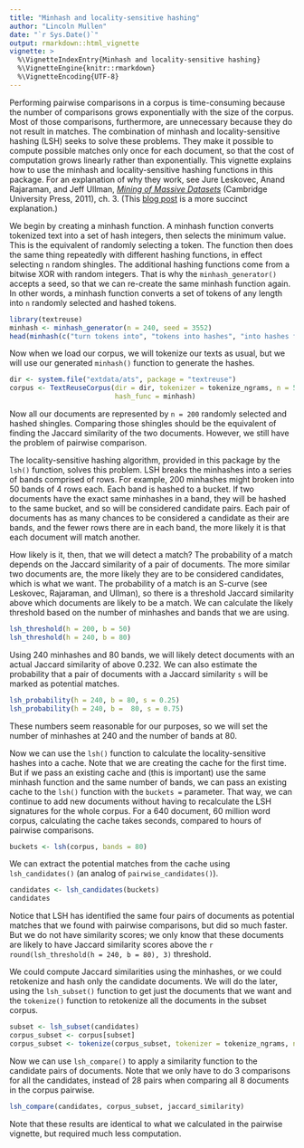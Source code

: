 ```yaml
---
title: "Minhash and locality-sensitive hashing"
author: "Lincoln Mullen"
date: "`r Sys.Date()`"
output: rmarkdown::html_vignette
vignette: >
  %\VignetteIndexEntry{Minhash and locality-sensitive hashing}
  %\VignetteEngine{knitr::rmarkdown}
  %\VignetteEncoding{UTF-8}
---
```


Performing pairwise comparisons in a corpus is time-consuming because the number of comparisons grows exponentially with the size of the corpus. Most of those comparisons, furthermore, are unnecessary because they do not result in matches. The combination of minhash and locality-sensitive hashing (LSH) seeks to solve these problems. They make it possible to compute possible matches only once for each document, so that the cost of computation grows linearly rather than exponentially. This vignette explains how to use the minhash and locality-sensitive hashing functions in this package. For an explanation of why they work, see Jure Leskovec, Anand Rajaraman, and Jeff Ullman, *[Mining of Massive Datasets](http://www.mmds.org/#book)* (Cambridge University Press, 2011), ch. 3. (This [blog post](http://matthewcasperson.blogspot.com/2013/11/minhash-for-dummies.html) is a more succinct explanation.)

We begin by creating a minhash function. A minhash function converts tokenized text into a set of hash integers, then selects the minimum value. This is the equivalent of randomly selecting a token. The function then does the same thing repeatedly with different hashing functions, in effect selecting `n` random shingles. The additional hashing functions come from a bitwise XOR with random integers. That is why the `minhash_generator()` accepts a seed, so that we can re-create the same minhash function again. In other words, a minhash function converts a set of tokens of any length into `n` randomly selected and hashed tokens.

```r
library(textreuse)
minhash <- minhash_generator(n = 240, seed = 3552)
head(minhash(c("turn tokens into", "tokens into hashes", "into hashes fast")))
```

Now when we load our corpus, we will tokenize our texts as usual, but we will use our generated `minhash()` function to generate the hashes.

```r
dir <- system.file("extdata/ats", package = "textreuse")
corpus <- TextReuseCorpus(dir = dir, tokenizer = tokenize_ngrams, n = 5,
                          hash_func = minhash)
```

Now all our documents are represented by `n = 200` randomly selected and hashed shingles. Comparing those shingles should be the equivalent of finding the Jaccard similarity of the two documents. However, we still have the problem of pairwise comparison.

The locality-sensitive hashing algorithm, provided in this package by the `lsh()` function, solves this problem. LSH breaks the minhashes into a series of bands comprised of rows. For example, 200 minhashes might broken into 50 bands of 4 rows each. Each band is hashed to a bucket. If two documents have the exact same minhashes in a band, they will be hashed to the same bucket, and so will be considered candidate pairs. Each pair of documents has as many chances to be considered a candidate as their are bands, and the fewer rows there are in each band, the more likely it is that each document will match another.

How likely is it, then, that we will detect a match? The probability of a match depends on the Jaccard similarity of a pair of documents. The more similar two documents are, the more likely they are to be considered candidates, which is what we want. The probability of a match is an S-curve (see Leskovec, Rajaraman, and Ullman), so there is a threshold Jaccard similarity above which documents are likely to be a match. We can calculate the likely threshold based on the number of minhashes and bands that we are using.

```r
lsh_threshold(h = 200, b = 50)
lsh_threshold(h = 240, b = 80)
```

Using 240 minhashes and 80 bands, we will likely detect documents with an actual Jaccard similarity of above 0.232. We can also estimate the probability that a pair of documents with a Jaccard similarity `s` will be marked as potential matches.

```r
lsh_probability(h = 240, b = 80, s = 0.25)
lsh_probability(h = 240, b =  80, s = 0.75)
```

These numbers seem reasonable for our purposes, so we will set the number of minhashes at 240 and the number of bands at 80.

Now we can use the `lsh()` function to calculate the locality-sensitive hashes into a cache. Note that we are creating the cache for the first time. But if we pass an existing cache and (this is important) use the same minhash function and the same number of bands, we can pass an existing cache to the `lsh()` function with the `buckets = ` parameter. That way, we can continue to add new documents without having to recalculate the LSH signatures for the whole corpus. For a 640 document, 60 million word corpus, calculating the cache takes seconds, compared to hours of pairwise comparisons.

```r
buckets <- lsh(corpus, bands = 80)
```

We can extract the potential matches from the cache using `lsh_candidates()` (an analog of `pairwise_candidates()`).

```r
candidates <- lsh_candidates(buckets)
candidates
```

Notice that LSH has identified the same four pairs of documents as potential matches that we found with pairwise comparisons, but did so much faster. But we do not have similarity scores; we only know that these documents are likely to have Jaccard similarity scores above the `r round(lsh_threshold(h = 240, b = 80), 3)` threshold.

We could compute Jaccard similarities using the minhashes, or we could retokenize and hash only the candidate documents. We will do the later, using the `lsh_subset()` function to get just the documents that we want and the `tokenize()` function to retokenize all the documents in the subset corpus.

```r
subset <- lsh_subset(candidates)
corpus_subset <- corpus[subset]
corpus_subset <- tokenize(corpus_subset, tokenizer = tokenize_ngrams, n = 5)
```

Now we can use `lsh_compare()` to apply a similarity function to the candidate pairs of documents. Note that we only have to do 3 comparisons for all the candidates, instead of 28 pairs when comparing all 8 documents in the corpus pairwise.

```r
lsh_compare(candidates, corpus_subset, jaccard_similarity)
```

Note that these results are identical to what we calculated in the pairwise vignette, but required much less computation.
